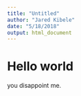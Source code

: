 ```yaml
---
title: "Untitled"
author: "Jared Kibele"
date: "5/18/2018"
output: html_document
---
```


# Hello world

you disappoint me.